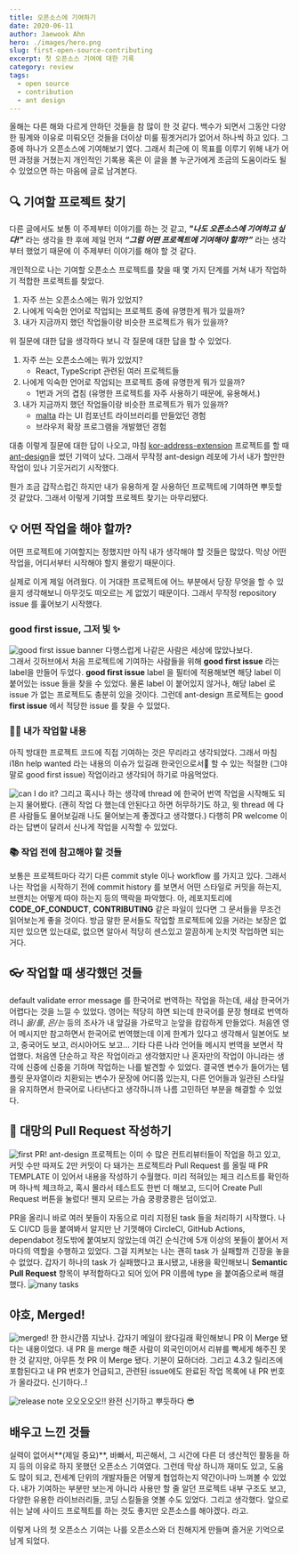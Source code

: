 ```yaml
---
title: 오픈소스에 기여하기
date: 2020-06-11
author: Jaewook Ahn
hero: ./images/hero.png
slug: first-open-source-contributing
excerpt: 첫 오픈소스 기여에 대한 기록
category: review
tags:
  - open source
  - contribution
  - ant design
---
```


올해는 다른 해와 다르게 안하던 것들을 참 많이 한 것 같다.
백수가 되면서 그동안 다양한 핑계와 이유로 미뤄오던 것들을 더이상 미룰 핑곗거리가 없어서 하나씩 하고 있다.
그 중에 하나가 오픈소스에 기여해보기 였다.
그래서 최근에 이 목표를 이루기 위해 내가 어떤 과정을 거쳤는지 개인적인 기록용 혹은 이 글을 볼 누군가에게 조금의 도움이라도 될 수 있었으면 하는 마음에 글로 남겨본다.

## 🔍 기여할 프로젝트 찾기

다른 글에서도 보통 이 주제부터 이야기를 하는 것 같고, ***"나도 오픈소스에 기여하고 싶다!"*** 라는 생각을 한 후에 제일 먼저 ***“그럼 어떤 프로젝트에 기여해야 할까?”*** 라는 생각부터 했었기 때문에 이 주제부터 이야기를 해야 할 것 같다.

개인적으로 나는 기여할 오픈소스 프로젝트를 찾을 때 몇 가지 단계를 거쳐 내가 작업하기 적합한 프로젝트를 찾았다.

1. 자주 쓰는 오픈소스에는 뭐가 있었지?
2. 나에게 익숙한 언어로 작업되는 프로젝트 중에 유명한게 뭐가 있을까?
3. 내가 지금까지 했던 작업들이랑 비슷한 프로젝트가 뭐가 있을까?

위 질문에 대한 답을 생각하다 보니 각 질문에 대한 답을 할 수 있었다.

1. 자주 쓰는 오픈소스에는 뭐가 있었지?
    - React, TypeScript 관련된 여러 프로젝트들
2. 나에게 익숙한 언어로 작업되는 프로젝트 중에 유명한게 뭐가 있을까?
    - 1번과 거의 겹침 (유명한 프로젝트를 자주 사용하기 때문에, 유용해서.)
3. 내가 지금까지 했던 작업들이랑 비슷한 프로젝트가 뭐가 있을까?
    - [malta](https://github.com/salesboostio/malta.git) 라는 UI 컴포넌트 라이브러리를 만들었던 경험
    - 브라우저 확장 프로그램을 개발했던 경험

대충 이렇게 질문에 대한 답이 나오고, 마침 [kor-address-extension](https://github.com/Jaewoook/kor-address-extension) 프로젝트를 할 때 [ant-design](https://github.com/ant-design/ant-design)을 썼던 기억이 났다.
그래서 무작정 ant-design 레포에 가서 내가 할만한 작업이 있나 기웃거리기 시작했다.

뭔가 조금 갑작스럽긴 하지만 내가 유용하게 잘 사용하던 프로젝트에 기여하면 뿌듯할 것 같았다. 그래서 이렇게 기여할 프로젝트 찾기는 마무리됐다.

## 💡 어떤 작업을 해야 할까?

어떤 프로젝트에 기여할지는 정했지만 아직 내가 생각해야 할 것들은 많았다. 막상 어떤 작업을, 어디서부터 시작해야 할지 몰랐기 때문이다.

실제로 이게 제일 어려웠다.
이 거대한 프로젝트에 어느 부분에서 당장 무엇을 할 수 있을지 생각해보니 아무것도 떠오르는 게 없었기 때문이다.
그래서 무작정 repository issue 를 훑어보기 시작했다.

### good first issue, 그저 빛 ✨

![good first issue banner](./images/good-first-issue.png)
다행스럽게 나같은 사람은 세상에 많았나보다.  
그래서 깃허브에서 처음 프로젝트에 기여하는 사람들을 위해 **good first issue** 라는 label을 만들어 두었다.
**good first issue** label 을 필터에 적용해보면 해당 label 이 붙어있는 issue 들을 찾을 수 있었다.
물론 label 이 붙어있지 않거나, 해당 label 로 issue 가 없는 프로젝트도 충분히 있을 것이다.
그런데 ant-design 프로젝트는 good **first issue** 에서 적당한 issue 를 찾을 수 있었다.

### 👨‍💻 내가 작업할 내용

아직 방대한 프로젝트 코드에 직접 기여하는 것은 무리라고 생각되었다.
그래서 마침 i18n help wanted 라는 내용의 이슈가 있길래 한국인으로서 할 수 있는 적절한 (그야말로 good first issue) 작업이라고 생각되어 하기로 마음먹었다.

![can I do it?](./images/issue-thread.png)
그리고 혹시나 하는 생각에 thread 에 한국어 번역 작업을 시작해도 되는지 물어봤다.
(괜히 작업 다 했는데 안된다고 하면 허무하기도 하고, 윗 thread 에 다른 사람들도 물어보길래 나도 물어보는게 좋겠다고 생각했다.)
다행히 PR welcome 이라는 답변이 달려서 신나게 작업을 시작할 수 있었다.

### 📚 작업 전에 참고해야 할 것들

보통은 프로젝트마다 각기 다른 commit style 이나 workflow 를 가지고 있다.
그래서 나는 작업을 시작하기 전에 commit history 를 보면서 어떤 스타일로 커밋을 하는지, 브랜치는 어떻게 따야 하는지 등의 맥락을 파악했다.
아, 레포지토리에 **CODE_OF_CONDUCT**, **CONTRIBUTING** 같은 파일이 있다면 그 문서들을 무조건 읽어보는게 좋을 것이다.
방금 말한 문서들도 작업할 프로젝트에 있을 거라는 보장은 없지만 있으면 있는대로, 없으면 알아서 적당히 센스있고 깔끔하게 눈치껏 작업하면 되는거다.

## 👓 작업할 때 생각했던 것들

default validate error message 를 한국어로 번역하는 작업을 하는데, 새삼 한국어가 어렵다는 것을 느낄 수 있었다.
영어는 적당히 하면 되는데 한국어를 문장 형태로 번역하려니 *을/를*, *은/는* 등의 조사가 내 앞길을 가로막고 눈앞을 캄캄하게 만들었다.
처음엔 영어 메시지만 참고하면서 한국어로 번역했는데 이게 한계가 있다고 생각해서 일본어도 보고, 중국어도 보고, 러시아어도 보고... 기타 다른 나라 언어들 메시지 번역을 보면서 작업했다.
처음엔 단순하고 작은 작업이라고 생각했지만 나 혼자만의 작업이 아니라는 생각에 신중에 신중을 기하며 작업하는 나를 발견할 수 있었다.
결국엔 변수가 들어가는 템플릿 문자열이라 치환되는 변수가 문장에 어디쯤 있는지, 다른 언어들과 일관된 스타일을 유지하면서 한국어로 나타낸다고 생각하니까 나름 고민하던 부분을 해결할 수 있었다.

## 📝 대망의 Pull Request 작성하기

![first PR!](./images/first-pr.png)
ant-design 프로젝트는 이미 수 많은 컨트리뷰터들이 작업을 하고 있고, 커밋 수만 따져도 2만 커밋이 다 돼가는 프로젝트라 Pull Request 를 올릴 때 PR TEMPLATE 이 있어서 내용을 작성하기 수월했다.
미리 적혀있는 체크 리스트를 확인하며 하나씩 체크하고, 혹시 몰라서 테스트도 한번 더 해보고, 드디어 Create Pull Request 버튼을 눌렀다!
웬지 모르는 가슴 쿵쾅쿵쾅은 덤이었고.

PR을 올리니 바로 여러 봇들이 자동으로 미리 지정된 task 들을 처리하기 시작했다.
나도 CI/CD 등을 붙여봐서 알지만 난 기껏해야 CircleCI, GitHub Actions, dependabot 정도밖에 붙여보지 않았는데 여긴 순식간에 5개 이상의 봇들이 붙어서 저마다의 역할을 수행하고 있었다.
그걸 지켜보는 나는 괜히 task 가 실패할까 긴장을 놓을 수 없었다.
갑자기 하나의 task 가 실패했다고 표시됐고, 내용을 확인해보니 **Semantic Pull Request** 항목이 부적합하다고 되어 있어 PR 이름에 type 을 붙여줌으로써 해결했다.
![many tasks](./images/many-tasks.png)

## 야호, Merged!

![merged!](./images/merged.png)
한 한시간쯤 지났나. 갑자기 메일이 왔다길래 확인해보니 PR 이 Merge 됐다는 내용이었다.
내 PR 을 merge 해준 사람이 외국인이어서 리뷰를 빡세게 해주진 못한 것 같지만, 아무튼 첫 PR 이 Merge 됐다.
기분이 묘하더라. 그리고 4.3.2 릴리즈에 포함된다고 내 PR 번호가 언급되고, 관련된 issue에도 완료된 작업 목록에 내 PR 번호가 올라갔다. 신기하다..!

![release note](./images/jaewook-in-release.png)
오오오오오!! 완전 신기하고 뿌듯하다 😎

## 배우고 느낀 것들

실력이 없어서**(제일 중요)**, 바빠서, 피곤해서, 그 시간에 다른 더 생산적인 활동을 하지 등의 이유로 하지 못했던 오픈소스 기여였다.
그런데 막상 하니까 재미도 있고, 도움도 많이 되고, 전세계 단위의 개발자들은 어떻게 협업하는지 약간이나마 느껴볼 수 있었다.
내가 기여하는 부분만 보는게 아니라 사용만 할 줄 알던 프로젝트 내부 구조도 보고, 다양한 유용한 라이브러리들, 코딩 스킬들을 엿볼 수도 있었다.
그리고 생각했다. 앞으로 쉬는 날에 사이드 프로젝트를 하는 것도 좋지만 오픈소스를 해야겠다. 라고.

이렇게 나의 첫 오픈소스 기여는 나를 오픈소스와 더 친해지게 만들며 즐거운 기억으로 남게 되었다.